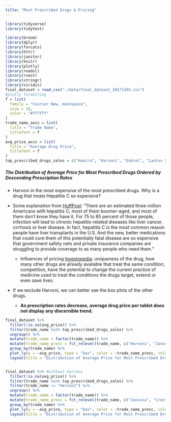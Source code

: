 ```yaml
---
title: "Most Prescribed Drugs & Pricing"
---
```

```r
library(tidyverse)
library(tidytext)

library(broom)
library(dplyr)
library(forcats)
library(httr)
library(janitor)
library(knitr)
library(plotly)
library(readxl)
library(rvest)
library(stringr)
library(viridis)
final_dataset = read_csv("./data/final_dataset_20171205.csv")
#plotly formatting
f = list(
  family = "Courier New, monospace",
  size = 18,
  color = "#7f7f7f"
)
trade_name_axis = list(
  title = "Trade Name",
  titlefont = f
)
avg_price_axis = list(
  title = "Average Drug Price",
  titlefont = f
)
top_prescribed_drugs_sales = c("Humira", "Harvoni", "Enbrel", "Lantus Solostar", "Remicade", "Januvia", "Advair Diskus", "Lyrica", "Crestor", "Neulasta", "Copaxone", "Rituxan", "Tecfidera", "Xarelto", "Lantus", "Eliquis", "Truvada", "Vyvanse", "Avastin", "Symbicort")
```
##### The Distribution of Average Price for Most Prescribed Drugs Ordered by Descending Prescription Rates

  + Harvoni in the most expensive of the most prescribed drugs. Why is a drug that treats Hepatitis C so expensive?
  
  + Some explanation from [HuffPost](https://www.huffingtonpost.com/entry/why-hepatitis-c-drugs-are-expensive_us_5642840be4b08cda34868c8a): "There are an estimated three million Americans with hepatitis C; most of them boomer-aged, and most of them don’t know they have it. For 75 to 85 percent of those people, infection will lead to chronic hepatitis-related diseases like liver cancer, cirrhosis or liver disease. In fact, hepatitis C is the most common reason people have liver transplants in the U.S. And the new, better medications that could cure them of this potentially fatal disease are so expensive that government safety nets and private insurance companies are struggling to provide coverage to as many people who need them." 
  
    + Influences of pricing [Investopedia](https://www.investopedia.com/articles/investing/020316/how-pharmaceutical-companies-price-their-drugs.asp): uniqueness of the drug, how many other drugs are already available that treat the same condition, competition, have the potential to change the current practice of medicine used to treat the conditions the drugs target, extend or even save lives. 
  
  + If we exclude Harvoni, we can better see the box plots of the other drugs.
  
    + **As prescription rates decrease, average drug price per tablet does not display any discernible trend.**
    
```r
final_dataset %>%
  filter(!is.na(avg_price)) %>%
  filter(trade_name %in% top_prescribed_drugs_sales) %>%
  ungroup() %>%
  mutate(trade_name = factor(trade_name)) %>%
  mutate(trade_name_presc = fct_relevel(trade_name, c("Harvoni", "Januvia", "Crestor","Xarelto","Eliquis", "Truvada"))) %>%
  group_by(trade_name) %>% 
  plot_ly(y = ~avg_price, type = "box", color = ~trade_name_presc, colors = "Set3") %>%
  layout(title = "Distribution of Average Price for Most Prescribed Drugs", xaxis = trade_name_axis, yaxis = avg_price_axis)


final_dataset %>% #without harvoni
  filter(!is.na(avg_price)) %>%
  filter(trade_name %in% top_prescribed_drugs_sales) %>%
  filter(trade_name != "Harvoni") %>%
  ungroup() %>%
  mutate(trade_name = factor(trade_name)) %>%
  mutate(trade_name_presc = fct_relevel(trade_name, c("Januvia", "Crestor","Xarelto","Eliquis", "Truvada"))) %>%
  group_by(trade_name) %>% 
  plot_ly(y = ~avg_price, type = "box", color = ~trade_name_presc, colors = "Set3") %>%
  layout(title = "Distribution of Average Price for Most Prescribed Drugs", xaxis = trade_name_axis, yaxis = avg_price_axis)
```
